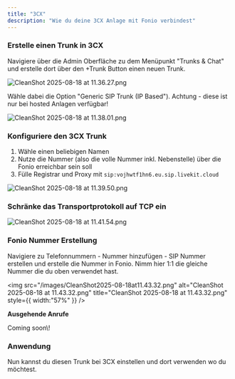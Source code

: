 ```yaml
---
title: "3CX"
description: "Wie du deine 3CX Anlage mit Fonio verbindest"
---
```


### Erstelle einen Trunk in 3CX

Navigiere über die Admin Oberfläche zu dem Menüpunkt "Trunks & Chat" und erstelle dort über den \+Trunk Button einen neuen Trunk.

![CleanShot 2025-08-18 at 11.36.27.png](/images/CleanShot2025-08-18at11.36.27.png)

Wähle dabei die Option "Generic SIP Trunk (IP Based"). Achtung - diese ist nur bei hosted Anlagen verfügbar\!

![CleanShot 2025-08-18 at 11.38.01.png](/images/CleanShot2025-08-18at11.38.01.png)

### Konfiguriere den 3CX Trunk

1. Wähle einen beliebigen Namen
2. Nutze die Nummer (also die volle Nummer inkl. Nebenstelle) über die Fonio erreichbar sein soll
3. Fülle Registrar und Proxy mit `sip:vojhwtf1hn6.eu.sip.livekit.cloud`

![CleanShot 2025-08-18 at 11.39.50.png](/images/CleanShot2025-08-18at11.39.50.png)

### Schränke das Transportprotokoll auf TCP ein

![CleanShot 2025-08-18 at 11.41.54.png](/images/CleanShot2025-08-18at11.41.54.png)

### Fonio Nummer Erstellung

Navigiere zu Telefonnummern - Nummer hinzufügen - SIP Nummer erstellen und erstelle die Nummer in Fonio. Nimm hier 1:1 die gleiche Nummer die du oben verwendet hast.

<img
  src="/images/CleanShot2025-08-18at11.43.32.png"
  alt="CleanShot 2025-08-18 at 11.43.32.png"
  title="CleanShot 2025-08-18 at 11.43.32.png"
  style={{ width:"57%" }}
/>

**Ausgehende Anrufe**

<Info>
  Coming soon\!
</Info>

### Anwendung

Nun kannst du diesen Trunk bei 3CX einstellen und dort verwenden wo du möchtest.